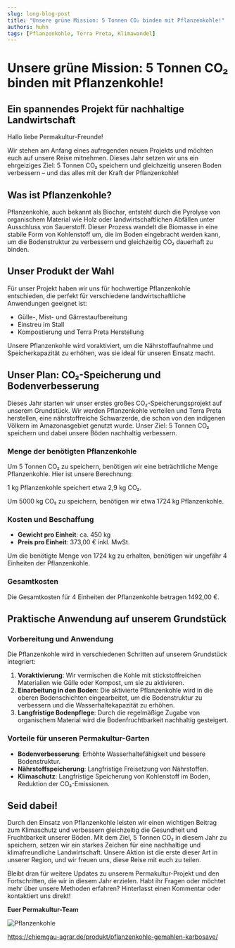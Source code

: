 ```yaml
---
slug: long-blog-post
title: "Unsere grüne Mission: 5 Tonnen CO₂ binden mit Pflanzenkohle!"
authors: huhn
tags: [Pflanzenkohle, Terra Preta, Klimawandel]
---
```

# Unsere grüne Mission: 5 Tonnen CO₂ binden mit Pflanzenkohle!

## Ein spannendes Projekt für nachhaltige Landwirtschaft

Hallo liebe Permakultur-Freunde!

Wir stehen am Anfang eines aufregenden neuen Projekts und möchten euch auf unsere Reise mitnehmen. Dieses Jahr setzen wir uns ein ehrgeiziges Ziel: 5 Tonnen CO₂ speichern und gleichzeitig unseren Boden verbessern – und das alles mit der Kraft der Pflanzenkohle!

## Was ist Pflanzenkohle?

Pflanzenkohle, auch bekannt als Biochar, entsteht durch die Pyrolyse von organischem Material wie Holz oder landwirtschaftlichen Abfällen unter Ausschluss von Sauerstoff. Dieser Prozess wandelt die Biomasse in eine stabile Form von Kohlenstoff um, die im Boden eingebracht werden kann, um die Bodenstruktur zu verbessern und gleichzeitig CO₂ dauerhaft zu binden.

## Unser Produkt der Wahl

Für unser Projekt haben wir uns für hochwertige Pflanzenkohle entschieden, die perfekt für verschiedene landwirtschaftliche Anwendungen geeignet ist:

- Gülle-, Mist- und Gärrestaufbereitung
- Einstreu im Stall
- Kompostierung und Terra Preta Herstellung

Unsere Pflanzenkohle wird voraktiviert, um die Nährstoffaufnahme und Speicherkapazität zu erhöhen, was sie ideal für unseren Einsatz macht.

## Unser Plan: CO₂-Speicherung und Bodenverbesserung

Dieses Jahr starten wir unser erstes großes CO₂-Speicherungsprojekt auf unserem Grundstück. Wir werden Pflanzenkohle verteilen und Terra Preta herstellen, eine nährstoffreiche Schwarzerde, die schon von den indigenen Völkern im Amazonasgebiet genutzt wurde. Unser Ziel: 5 Tonnen CO₂ speichern und dabei unsere Böden nachhaltig verbessern.

### Menge der benötigten Pflanzenkohle

Um 5 Tonnen CO₂ zu speichern, benötigen wir eine beträchtliche Menge Pflanzenkohle. Hier ist unsere Berechnung:

1 kg Pflanzenkohle speichert etwa 2,9 kg CO₂.

Um 5000 kg CO₂ zu speichern, benötigen wir etwa 1724 kg Pflanzenkohle.

### Kosten und Beschaffung

- **Gewicht pro Einheit**: ca. 450 kg
- **Preis pro Einheit**: 373,00 € inkl. MwSt.

Um die benötigte Menge von 1724 kg zu erhalten, benötigen wir ungefähr 4 Einheiten der Pflanzenkohle.

### Gesamtkosten

Die Gesamtkosten für 4 Einheiten der Pflanzenkohle betragen 1492,00 €.

## Praktische Anwendung auf unserem Grundstück

### Vorbereitung und Anwendung

Die Pflanzenkohle wird in verschiedenen Schritten auf unserem Grundstück integriert:

1. **Voraktivierung**: Wir vermischen die Kohle mit stickstoffreichen Materialien wie Gülle oder Kompost, um sie zu aktivieren.
2. **Einarbeitung in den Boden**: Die aktivierte Pflanzenkohle wird in die oberen Bodenschichten eingearbeitet, um die Bodenstruktur zu verbessern und die Wasserhaltekapazität zu erhöhen.
3. **Langfristige Bodenpflege**: Durch die regelmäßige Zugabe von organischem Material wird die Bodenfruchtbarkeit nachhaltig gesteigert.

### Vorteile für unseren Permakultur-Garten

- **Bodenverbesserung**: Erhöhte Wasserhaltefähigkeit und bessere Bodenstruktur.
- **Nährstoffspeicherung**: Langfristige Freisetzung von Nährstoffen.
- **Klimaschutz**: Langfristige Speicherung von Kohlenstoff im Boden, Reduktion der CO₂-Emissionen.

## Seid dabei!

Durch den Einsatz von Pflanzenkohle leisten wir einen wichtigen Beitrag zum Klimaschutz und verbessern gleichzeitig die Gesundheit und Fruchtbarkeit unserer Böden. Mit dem Ziel, 5 Tonnen CO₂ in diesem Jahr zu speichern, setzen wir ein starkes Zeichen für eine nachhaltige und klimafreundliche Landwirtschaft. Unsere Aktion ist die erste dieser Art in unserer Region, und wir freuen uns, diese Reise mit euch zu teilen.

Bleibt dran für weitere Updates zu unserem Permakultur-Projekt und den Fortschritten, die wir in diesem Jahr erzielen. Habt ihr Fragen oder möchtet mehr über unsere Methoden erfahren? Hinterlasst einen Kommentar oder kontaktiert uns direkt!

**Euer Permakultur-Team**

![Pflanzenkohle](https://example.com/pflanzenkohle.jpg)


 https://chiemgau-agrar.de/produkt/pflanzenkohle-gemahlen-karbosave/